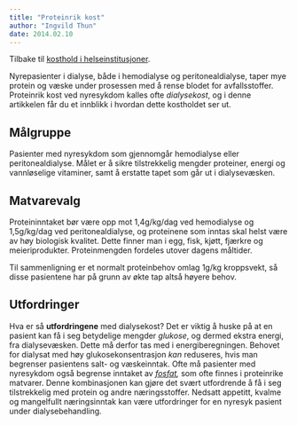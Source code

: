 ```yaml
---
title: "Proteinrik kost"
author: "Ingvild Thun"
date: 2014.02.10
---
```


Tilbake til [kosthold i helseinstitusjoner](../../kosthold-institusjoner.qmd "Kosthold i helseinstitusjoner").

Nyrepasienter i dialyse, både i hemodialyse og peritonealdialyse, taper mye protein og væske under prosessen med å rense blodet for avfallsstoffer. Proteinrik kost ved nyresykdom kalles ofte *dialysekost*, og i denne artikkelen får du et innblikk i hvordan dette kostholdet ser ut.

## Målgruppe

Pasienter med nyresykdom som gjennomgår hemodialyse eller peritonealdialyse. Målet er å sikre tilstrekkelig mengder proteiner, energi og vannløselige vitaminer, samt å erstatte tapet som går ut i dialysevæsken.

## Matvarevalg

Proteininntaket bør være opp mot 1,4g/kg/dag ved hemodialyse og 1,5g/kg/dag ved peritonealdialyse, og proteinene som inntas skal helst være av høy biologisk kvalitet. Dette finner man i egg, fisk, kjøtt, fjærkre og meieriprodukter. Proteinmengden fordeles utover dagens måltider.

Til sammenligning er et normalt proteinbehov omlag 1g/kg kroppsvekt, så disse pasientene har på grunn av økte tap altså høyere behov.

## Utfordringer

Hva er så **utfordringene** med dialysekost? Det er viktig å huske på at en pasient kan få i seg betydelige mengder *glukose*, og dermed ekstra energi, fra dialysevæsken. Dette må derfor tas med i energiberegningen. Behovet for dialysat med høy glukosekonsentrasjon *kan* reduseres, hvis man begrenser pasientens salt- og væskeinntak. Ofte må pasienter med nyresykdom også begrense inntaket av [*fosfat*](brokenlink/fosfatredusert-kost/ "Fosfatredusert kost")*,* som ofte finnes i proteinrike matvarer. Denne kombinasjonen kan gjøre det svært utfordrende å få i seg tilstrekkelig med protein og andre næringsstoffer. Nedsatt appetitt, kvalme og mangelfullt næringsinntak kan være utfordringer for en nyresyk pasient under dialysebehandling.
